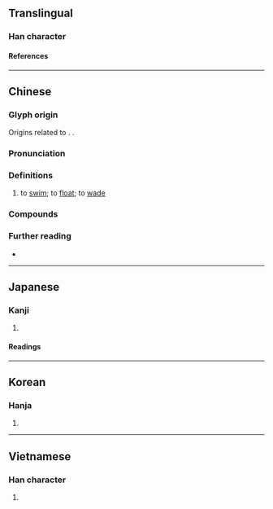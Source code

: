 {{character info}}
==Translingual==

===Han character===
{{Han char|rn=85|rad=水|as=05|sn=8|four=36100|canj=EWO|ids=⿰氵囚}}

====References====
{{Han ref|kx=0615.080|dkj=17270|dj=1009.060|hdz=31587.020|uh=6CC5}}

----

==Chinese==
{{zh-forms}}

===Glyph origin===
{{Han etym}}
Origins related to {{zh-l|汓}}. {{Han compound|水|囚|ls=psc|c1=s|c2=p|t1=water}}.

===Pronunciation===
{{zh-pron
|m=qiú,yōu
|c=cau4
|h=pfs=chhiù;gd=qiu2
|mn=siû/xm,zz:chhiû
|mn_note=siû - literary; chhiû - vernacular
|mn-t=siu5
|mc=y
|oc=y
|ma=
|cat=v
}}

===Definitions===
{{zh-hanzi}}

# to [[swim]]; to [[float]]; to [[wade]]

===Compounds===
{{zh-der|泅水}}

===Further reading===
* {{thcwd|4274}}

----

==Japanese==

===Kanji===
{{ja-kanji|grade=|rs=水05}}

# {{rfdef|ja|sort=水05}}

====Readings====
{{ja-readings
|on=しゅう
|kun=およぐ
}}

----

==Korean==

===Hanja===
{{ko-hanja|쉬}}

# {{rfdef|ko|sort=水05}}

----

==Vietnamese==

===Han character===
{{vi-readings|rs=水05|reading=tù}}

# {{rfdef|vi|sort=水05}}

{{cln|vi|Han tu}}